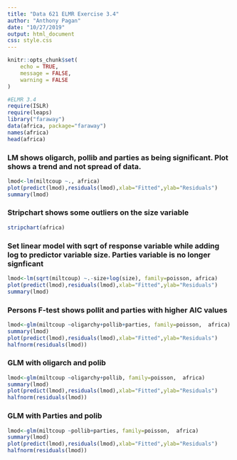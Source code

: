 ```yaml
---
title: "Data 621 ELMR Exercise 3.4"
author: "Anthony Pagan"
date: "10/27/2019"
output: html_document
css: style.css
---
```


```r
knitr::opts_chunk$set(
	echo = TRUE,
	message = FALSE,
	warning = FALSE
)
```



```r
#ELMR 3.4
require(ISLR)
require(leaps)
library("faraway")
data(africa, package="faraway")
names(africa)
head(africa)
```

### LM shows oligarch, pollib and parties as being significant. Plot shows a trend and not spread of data.

```r
lmod<-lm(miltcoup ~., africa)
plot(predict(lmod),residuals(lmod),xlab="Fitted",ylab="Residuals")
summary(lmod)
```

### Stripchart shows some outliers on the size variable

```r
stripchart(africa)
```

### Set linear model with sqrt of response variable while adding log to predictor variable size. Parties variable is no longer signficant

```r
lmod<-lm(sqrt(miltcoup) ~.-size+log(size), family=poisson, africa)
plot(predict(lmod),residuals(lmod),xlab="Fitted",ylab="Residuals")
summary(lmod)
```

### Persons F-test shows pollit and parties with higher AIC values


```r
lmod<-glm(miltcoup ~oligarchy+pollib+parties, family=poisson,  africa)
summary(lmod)
plot(predict(lmod),residuals(lmod),xlab="Fitted",ylab="Residuals")
halfnorm(residuals(lmod))
```

### GLM with oligarch and polib
```r
lmod<-glm(miltcoup ~oligarchy+pollib, family=poisson,  africa)
summary(lmod)
plot(predict(lmod),residuals(lmod),xlab="Fitted",ylab="Residuals")
halfnorm(residuals(lmod))
```

### GLM with Parties and polib
```r
lmod<-glm(miltcoup ~pollib+parties, family=poisson,  africa)
summary(lmod)
plot(predict(lmod),residuals(lmod),xlab="Fitted",ylab="Residuals")
halfnorm(residuals(lmod))

```
